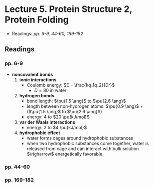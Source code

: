 # Lecture 5. Protein Structure 2, Protein Folding

- Readings: _pp. 6-9, 44-60, 169-182_

## Readings

### pp. 6-9

- **noncovalent bonds**
  1. **ionic interactions**
      - Coulomb energy: $E = \frac{kq_1q_2}{Dr}$
        - $D = 80$ in water
  2. **hydrogen bonds**
      - bond length: $\pu{1.5 \ang}$ to $\pu{2.6 \ang}$
      - length between non-hydrogen atoms: $\pu{0.9 \ang}$ + ($\pu{1.5 \ang}$ to $\pu{2.6 \ang}$)
      - energy: $4$ to $20 \pu{kJ/mol}$
  3. **var der Waals interactions**
      - energy: $2$ to $4 \pu{kJ/mol}$
  4. **hydrophobic effect**
      - water forms cages around hydrophobic substances
      - when two hydrophobic substances come together, water is released from cage and can interact with bulk solution $\righarrow$ energetically favorable

### pp. 44-60

### pp. 169-182